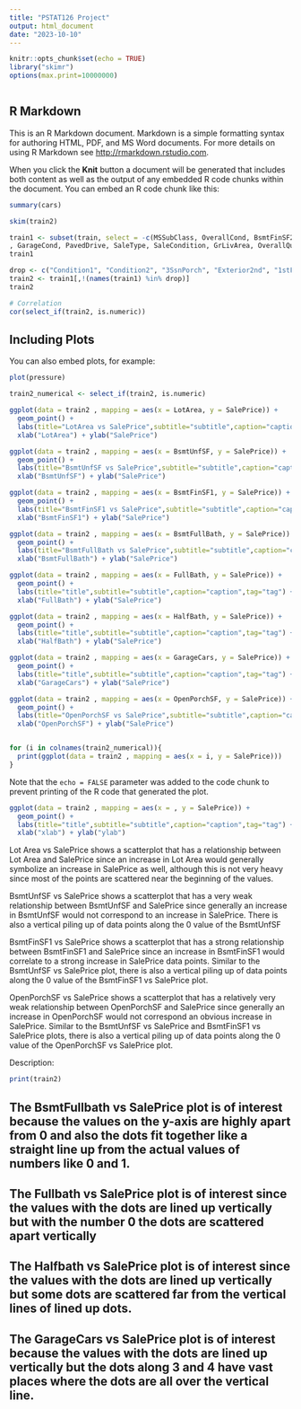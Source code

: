 ```yaml
---
title: "PSTAT126 Project"
output: html_document
date: "2023-10-10"
---
```


```r
knitr::opts_chunk$set(echo = TRUE)
library("skimr")
options(max.print=10000000)



```

## R Markdown

This is an R Markdown document. Markdown is a simple formatting syntax for authoring HTML, PDF, and MS Word documents. For more details on using R Markdown see <http://rmarkdown.rstudio.com>.

When you click the **Knit** button a document will be generated that includes both content as well as the output of any embedded R code chunks within the document. You can embed an R code chunk like this:

```r
summary(cars)
```

```r
skim(train2)
```

```r

train1 <- subset(train, select = -c(MSSubClass, OverallCond, BsmtFinSF2, LowQualFinSF, BsmtHalfBath, YrSold, MoSold, MiscVal, PoolArea, ScreenPorch, EnclosedPorch, KitchenAbvGr, BedroomAbvGr, Street, Alley, Utilities, LandSlope, RoofMatl, BsmtExposure, Heating, CentralAir, MiscFeature, Fence, PoolQC, LotFrontage, LandContour, BldgType, GarageQual
, GarageCond, PavedDrive, SaleType, SaleCondition, GrLivArea, OverallQual, TotalBsmtSF, WoodDeckSF, GarageArea, Fireplaces, TotRmsAbvGrd, MSZoning, Functional, GarageYrBlt, MasVnrArea, YearBuilt, YearRemodAdd))
train1

drop <- c("Condition1", "Condition2", "3SsnPorch", "Exterior2nd", "1stFlrSF", "2ndFlrSF")
train2 <- train1[,!(names(train1) %in% drop)]
train2
```

```r
# Correlation 
cor(select_if(train2, is.numeric))
```

## Including Plots

You can also embed plots, for example:

```r
plot(pressure)
```



```r
train2_numerical <- select_if(train2, is.numeric)

ggplot(data = train2 , mapping = aes(x = LotArea, y = SalePrice)) + 
  geom_point() +
  labs(title="LotArea vs SalePrice",subtitle="subtitle",caption="caption",tag="tag") +
  xlab("LotArea") + ylab("SalePrice")

ggplot(data = train2 , mapping = aes(x = BsmtUnfSF, y = SalePrice)) + 
  geom_point() +
  labs(title="BsmtUnfSF vs SalePrice",subtitle="subtitle",caption="caption",tag="tag") +
  xlab("BsmtUnfSF") + ylab("SalePrice")

ggplot(data = train2 , mapping = aes(x = BsmtFinSF1, y = SalePrice)) + 
  geom_point() +
  labs(title="BsmtFinSF1 vs SalePrice",subtitle="subtitle",caption="caption",tag="tag") +
  xlab("BsmtFinSF1") + ylab("SalePrice")

ggplot(data = train2 , mapping = aes(x = BsmtFullBath, y = SalePrice)) + 
  geom_point() +
  labs(title="BsmtFullBath vs SalePrice",subtitle="subtitle",caption="caption",tag="tag") +
  xlab("BsmtFullBath") + ylab("SalePrice")

ggplot(data = train2 , mapping = aes(x = FullBath, y = SalePrice)) + 
  geom_point() +
  labs(title="title",subtitle="subtitle",caption="caption",tag="tag") +
  xlab("FullBath") + ylab("SalePrice")

ggplot(data = train2 , mapping = aes(x = HalfBath, y = SalePrice)) + 
  geom_point() +
  labs(title="title",subtitle="subtitle",caption="caption",tag="tag") +
  xlab("HalfBath") + ylab("SalePrice")

ggplot(data = train2 , mapping = aes(x = GarageCars, y = SalePrice)) + 
  geom_point() +
  labs(title="title",subtitle="subtitle",caption="caption",tag="tag") +
  xlab("GarageCars") + ylab("SalePrice")

ggplot(data = train2 , mapping = aes(x = OpenPorchSF, y = SalePrice)) + 
  geom_point() +
  labs(title="OpenPorchSF vs SalePrice",subtitle="subtitle",caption="caption",tag="tag") +
  xlab("OpenPorchSF") + ylab("SalePrice")


for (i in colnames(train2_numerical)){
  print(ggplot(data = train2 , mapping = aes(x = i, y = SalePrice)))
}

```

Note that the `echo = FALSE` parameter was added to the code chunk to prevent printing of the R code that generated the plot.

```r
ggplot(data = train2 , mapping = aes(x = , y = SalePrice)) + 
  geom_point() +
  labs(title="title",subtitle="subtitle",caption="caption",tag="tag") +
  xlab("xlab") + ylab("ylab")
```

Lot Area vs SalePrice shows a scatterplot that has a relationship between Lot Area and SalePrice since an increase in Lot Area would generally symbolize an increase in SalePrice as well, although this is not very heavy since most of the points are scattered near the beginning of the values.

BsmtUnfSF vs SalePrice shows a scatterplot that has a very weak relationship between BsmtUnfSF and SalePrice since generally an increase in BsmtUnfSF would not correspond to an increase in SalePrice. There is also a vertical piling up of data points along the 0 value of the BsmtUnfSF

BsmtFinSF1 vs SalePrice shows a scatterplot that has a strong relationship between BsmtFinSF1 and SalePrice since an increase in BsmtFinSF1 would correlate to a strong increase in SalePrice data points. Similar to the BsmtUnfSF vs SalePrice plot, there is also a vertical piling up of data points along the 0 value of the BsmtFinSF1 vs SalePrice plot.

OpenPorchSF vs SalePrice shows a scatterplot that has a relatively very weak relationship between OpenPorchSF and SalePrice since generally an increase in OpenPorchSF would not correspond an obvious increase in SalePrice. Similar to the BsmtUnfSF vs SalePrice and BsmtFinSF1 vs SalePrice plots, there is also a vertical piling up of data points along the 0 value of the OpenPorchSF vs SalePrice plot.

Description:

```r
print(train2)
```

## The BsmtFullbath vs SalePrice plot is of interest because the values on the y-axis are highly apart from 0 and also the dots fit together like a straight line up from the actual values of numbers like 0 and 1.

## The Fullbath vs SalePrice plot is of interest since the values with the dots are lined up vertically but with the number 0 the dots are scattered apart vertically

## The Halfbath vs SalePrice plot is of interest since the values with the dots are lined up vertically but some dots are scattered far from the vertical lines of lined up dots.

## The GarageCars vs SalePrice plot is of interest because the values with the dots are lined up vertically but the dots along 3 and 4 have vast places where the dots are all over the vertical line.


## 
